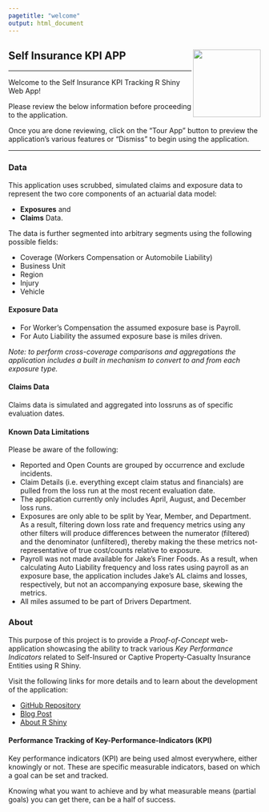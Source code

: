 ```yaml
---
pagetitle: "welcome"
output: html_document
---
```


## Self Insurance KPI APP <img src='images/KPI-Tracking.png' align="right" height="135" /> {.tabset}

***

Welcome to the Self Insurance KPI Tracking R Shiny Web App! 

Please review the below information before proceeding to the application. 

Once you are done reviewing, click on the "Tour App" button to preview the 
application's various features or "Dismiss" to begin using the application.

***

### Data

This application uses scrubbed, simulated claims and exposure data to represent the two 
core components of an actuarial data model: 

- **Exposures** and 
- **Claims** Data.

The data is further segmented into arbitrary segments using the following possible fields:

- Coverage (Workers Compensation or Automobile Liability)
- Business Unit
- Region
- Injury
- Vehicle

#### Exposure Data

- For Worker's Compensation the assumed exposure base is Payroll.
- For Auto Liability the assumed exposure base is miles driven.

*Note: to perform cross-coverage comparisons and aggregations the application 
includes a built in mechanism to convert to and from each exposure type.*

#### Claims Data

Claims data is simulated and aggregated into lossruns as of specific evaluation dates.

#### Known Data Limitations 

Please be aware of the following: 

+ Reported and Open Counts are grouped by occurrence and exclude incidents. 
+ Claim Details (i.e. everything except claim status and financials) are pulled 
from the loss run at the most recent evaluation date. 
+ The application currently only includes April, August, and December loss runs. 
+ Exposures are only able to be split by Year, Member, and Department. 
As a result, filtering down loss rate and frequency metrics using any other 
filters will produce differences between the numerator (filtered) and the 
denominator (unfiltered), thereby making the these metrics not-representative 
of true cost/counts relative to exposure. 
+ Payroll was not made available for Jake’s Finer Foods. As a result, when 
calculating Auto Liability frequency and loss rates using payroll as an exposure 
base, the application includes Jake’s AL claims and losses, respectively, but 
not an accompanying exposure base, skewing the metrics. 
+ All miles assumed to be part of Drivers Department.  

### About

This purpose of this project is to provide  a *Proof-of-Concept* web-application 
showcasing the ability to track various *Key Performance Indicators* related to 
Self-Insured or Captive Property-Casualty Insurance Entities using R Shiny.

Visit the following links for more details and to learn about the development of 
the application:

- [GitHub Repository]()
- [Blog Post]()
- [About R Shiny]()

#### Performance Tracking of Key-Performance-Indicators (KPI)

Key performance indicators (KPI) are being used almost everywhere, either knowingly or not. These are specific measurable indicators, based on which a goal can be set and tracked.

Knowing what you want to achieve and by what measurable means (partial goals) you can get there, can be a half of success. 
